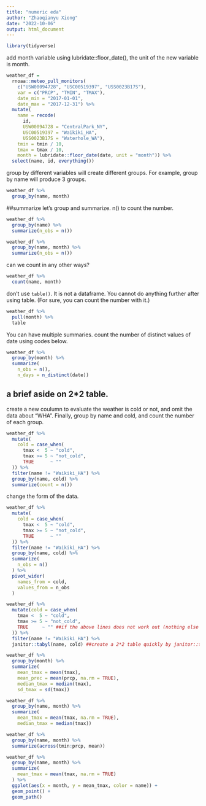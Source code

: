 ```yaml
---
title: "numeric eda"
author: "Zhaoqianyu Xiong"
date: "2022-10-06"
output: html_document
---
```

```r
library(tidyverse)
```

add month variable using lubridate::floor_date(), the unit of the new variable is month.
```r
weather_df =  
  rnoaa::meteo_pull_monitors(
    c("USW00094728", "USC00519397", "USS0023B17S"),
    var = c("PRCP", "TMIN", "TMAX"), 
    date_min = "2017-01-01",
    date_max = "2017-12-31") %>%
  mutate(
    name = recode(
      id, 
      USW00094728 = "CentralPark_NY", 
      USC00519397 = "Waikiki_HA",
      USS0023B17S = "Waterhole_WA"),
    tmin = tmin / 10,
    tmax = tmax / 10,
    month = lubridate::floor_date(date, unit = "month")) %>%
  select(name, id, everything())
```

group by different variables will create different groups. For example, group by name will produce 3 groups.
```r
weather_df %>%
  group_by(name, month)
```

##summarize
let's group and summarize. n() to count the number.
```r
weather_df %>%
  group_by(name) %>%
  summarize(n_obs = n())
```

```r
weather_df %>%
  group_by(name, month) %>%
  summarize(n_obs = n())
```

can we count in any other ways?
```r
weather_df %>%
  count(name, month)
```

don't use `table()`.  It is not a dataframe. You cannot do anything further after using table. (For sure, you can count the number with it.)
```r
weather_df %>%
  pull(month) %>% 
  table
```

You can have multiple summaries.
count the number of distinct values of date using codes below.
```r
weather_df %>%
  group_by(month) %>%
  summarize(
    n_obs = n(),
    n_days = n_distinct(date))
```

## a brief aside on 2*2 table.
create a new coulumn to evaluate the weather is cold or not, and omit the data about "WHA". Finally, group by name and cold, and count the number of each group.
```r
weather_df %>% 
  mutate(
    cold = case_when(
      tmax <  5 ~ "cold",
      tmax >= 5 ~ "not_cold",
      TRUE      ~ ""
  )) %>% 
  filter(name != "Waikiki_HA") %>% 
  group_by(name, cold) %>% 
  summarize(count = n())
```

change the form of the data.
```r
weather_df %>% 
  mutate(
    cold = case_when(
      tmax <  5 ~ "cold",
      tmax >= 5 ~ "not_cold",
      TRUE      ~ ""
  )) %>% 
  filter(name != "Waikiki_HA") %>% 
  group_by(name, cold) %>% 
  summarize(
    n_obs = n()
  ) %>%
  pivot_wider(
    names_from = cold,
    values_from = n_obs
  )
```


```r
weather_df %>% 
  mutate(cold = case_when(
    tmax <  5 ~ "cold",
    tmax >= 5 ~ "not_cold",
    TRUE     ~ "" ##if the above lines does not work out (nothing else's true), then the value of the row will be" ".
  )) %>% 
  filter(name != "Waikiki_HA") %>% 
  janitor::tabyl(name, cold) ##create a 2*2 table quickly by janitor::tabyl
```

```r
weather_df %>%
  group_by(month) %>%
  summarize(
    mean_tmax = mean(tmax),
    mean_prec = mean(prcp, na.rm = TRUE),
    median_tmax = median(tmax),
    sd_tmax = sd(tmax))
```

```r
weather_df %>%
  group_by(name, month) %>%
  summarize(
    mean_tmax = mean(tmax, na.rm = TRUE),
    median_tmax = median(tmax))
```

```r
weather_df %>%
  group_by(name, month) %>%
  summarize(across(tmin:prcp, mean))
```

```r
weather_df %>%
  group_by(name, month) %>%
  summarize(
    mean_tmax = mean(tmax, na.rm = TRUE)
  ) %>%
  ggplot(aes(x = month, y = mean_tmax, color = name)) +
  geom_point() +
  geom_path()
```

